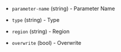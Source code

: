<!-- Code generated from the comments of the Config struct in postprocessor/ssm/postprocessor.go; DO NOT EDIT MANUALLY -->

- `parameter-name` (string) - Parameter Name

- `type` (string) - Type

- `region` (string) - Region

- `overwrite` (bool) - Overwrite

<!-- End of code generated from the comments of the Config struct in postprocessor/ssm/postprocessor.go; -->
